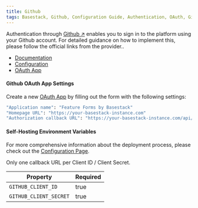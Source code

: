 ```yaml
---
title: Github
tags: Basestack, Github, Configuration Guide, Authentication, OAuth, Github Application Settings, Self-Hosting Environment Variables
---
```


Authentication through [Github ↗](https://github.com/?ref=basestack.co) enables you to sign in to the platform using your Github account. For detailed guidance on how to implement this, please follow the official links from the provider..

- [Documentation](https://developer.github.com/apps/building-oauth-apps/authorizing-oauth-apps?ref=basestack.co)
- [Configuration](https://github.com/settings/apps?ref=basestack.co)
- [OAuth App](https://github.com/settings/developers?ref=basestack.co)

#### Github OAuth App Settings

Create a new [OAuth App](https://github.com/settings/developers) by filling out the form with the following settings:

```bash
"Application name": "Feature Forms by Basestack"
"Homepage URL": "https://your-basestack-instance.com"
"Authorization callback URL": "https://your-basestack-instance.com/api/auth/callback/github"
```

#### Self-Hosting Environment Variables

For more comprehensive information about the deployment process, please check
out the [Configuration Page](/content/self-hosting#environment-variables).

<Callout type="warning">
  Only one callback URL per Client ID / Client Secret.
</Callout>

| Property               | Required |
| ---------------------- | -------- |
| `GITHUB_CLIENT_ID`     | true     |
| `GITHUB_CLIENT_SECRET` | true     |
